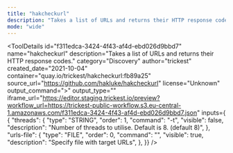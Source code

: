 ```yaml
---
title: "hakcheckurl"
description: "Takes a list of URLs and returns their HTTP response codes."
mode: "wide"
---
```



<ToolDetails
  id="f311edca-3424-4f43-af4d-ebd026d9bbd7"
  name="hakcheckurl"
  description="Takes a list of URLs and returns their HTTP response codes."
  category="Discovery"
  author="trickest"
  created_date="2021-10-04"
  container="quay.io/trickest/hakcheckurl:fb89a25"
  source_url="https://github.com/hakluke/hakcheckurl"
  license="Unknown"
  output_command=">"
  output_type=""
  iframe_url="https://editor.staging.trickest.io/preview?workflow_url=https://trickest-public-workflow.s3.eu-central-1.amazonaws.com/f311edca-3424-4f43-af4d-ebd026d9bbd7.json"
  inputs={ {
  "threads": {
    "type": "STRING",
    "order": 1,
    "command": "-t",
    "visible": false,
    "description": "Number of threads to utilise. Default is 8. (default 8)",
  },
  "urls-file": {
    "type": "FILE",
    "order": 0,
    "command": "",
    "visible": true,
    "description": "Specify file with target URLs",
  },
}}
/>
